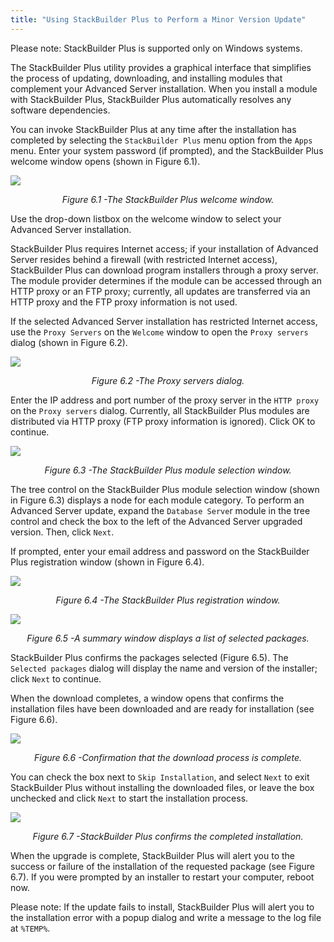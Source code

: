 ---
title: "Using StackBuilder Plus to Perform a Minor Version Update"
---

<div id="using_stackbuilder_plus_to_perform_a_minor_version_update" class="registered_link"></div>

Please note: StackBuilder Plus is supported only on Windows systems.

The StackBuilder Plus utility provides a graphical interface that simplifies the process of updating, downloading, and installing modules that complement your Advanced Server installation. When you install a module with StackBuilder Plus, StackBuilder Plus automatically resolves any software dependencies.

You can invoke StackBuilder Plus at any time after the installation has completed by selecting the `StackBuilder Plus` menu option from the `Apps` menu. Enter your system password (if prompted), and the StackBuilder Plus welcome window opens (shown in Figure 6.1).

![](images/the_stackbuilder_plus_welcome_window.png)

<center><i>Figure 6.1 -The StackBuilder Plus welcome window.</i></center>

Use the drop-down listbox on the welcome window to select your Advanced Server installation.

StackBuilder Plus requires Internet access; if your installation of Advanced Server resides behind a firewall (with restricted Internet access), StackBuilder Plus can download program installers through a proxy server. The module provider determines if the module can be accessed through an HTTP proxy or an FTP proxy; currently, all updates are transferred via an HTTP proxy and the FTP proxy information is not used.

If the selected Advanced Server installation has restricted Internet access, use the `Proxy Servers` on the `Welcome` window to open the `Proxy servers` dialog (shown in Figure 6.2).

![](images/the_proxy_servers_dialog.png)

<center><i>Figure 6.2 -The Proxy servers dialog.</i></center>

Enter the IP address and port number of the proxy server in the `HTTP proxy` on the `Proxy servers` dialog. Currently, all StackBuilder Plus modules are distributed via HTTP proxy (FTP proxy information is ignored). Click OK to continue.

![](images/the_stackbuilder_plus_module_selection_window.png)

<center><i>Figure 6.3 -The StackBuilder Plus module selection window.</i></center>

The tree control on the StackBuilder Plus module selection window (shown in Figure 6.3) displays a node for each module category. To perform an Advanced Server update, expand the `Database Serve`r module in the tree control and check the box to the left of the Advanced Server upgraded version. Then, click `Next`.

If prompted, enter your email address and password on the StackBuilder Plus registration window (shown in Figure 6.4).

![](images/the_stackbuilder_plus_registration_window.png)

<center><i>Figure 6.4 -The StackBuilder Plus registration window.</i></center>

![](images/a_summary_window_displays_a_list_of_selected_packages.png)

<center><i>Figure 6.5 -A summary window displays a list of selected packages.</i></center>

StackBuilder Plus confirms the packages selected (Figure 6.5). The `Selected packages` dialog will display the name and version of the installer; click `Next` to continue.

When the download completes, a window opens that confirms the installation files have been downloaded and are ready for installation (see Figure 6.6).

![](images/confirmation_that_the_download_process_is_complete.png)

<center><i>Figure 6.6 -Confirmation that the download process is complete.</i></center>

You can check the box next to `Skip Installation`, and select `Next` to exit StackBuilder Plus without installing the downloaded files, or leave the box unchecked and click `Next` to start the installation process.

![](images/stackbuilder_plus_confirms_the_completed_installation.png)

<center><i>Figure 6.7 -StackBuilder Plus confirms the completed installation.</i></center>

When the upgrade is complete, StackBuilder Plus will alert you to the success or failure of the installation of the requested package (see Figure 6.7). If you were prompted by an installer to restart your computer, reboot now.

Please note: If the update fails to install, StackBuilder Plus will alert you to the installation error with a popup dialog and write a message to the log file at `%TEMP%`.